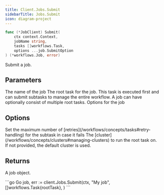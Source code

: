 ```yaml
---
title: Client.Jobs.Submit
sidebarTitle: Jobs.Submit
icon: diagram-project
---
```


```go
func (*JobClient) Submit(
    ctx context.Context,
    jobName string,
    tasks []workflows.Task,
    options ...job.SubmitOption
) (*workflows.Job, error)
```

Submit a job.

## Parameters

<ParamField path="jobName" type="string">
  The name of the job
</ParamField>
<ParamField path="tasks" type="[]Task">
  The root task for the job. This task is executed first and can submit subtasks to manage the entire workflow. A job can have optionally consist of multiple root tasks.
</ParamField>
<ParamField path="options" type="[]job.SubmitOption">
  Options for the job
</ParamField>

## Options

<ParamField path="WithMaxRetries(maxRetries int64)" default="0">
  Set the maximum number of [retries](/workflows/concepts/tasks#retry-handling) for the subtask in case it fails
</ParamField>
<ParamField path="WithClusterSlug(clusterSlug string)" default="">
  The [cluster](/workflows/concepts/clusters#managing-clusters) to run the root task on. If not provided, the default cluster is used.
</ParamField>

## Returns

A job object.

<RequestExample>
```go Go
job, err := client.Jobs.Submit(ctx,
    "My job",
    []workflows.Task{rootTask},
)
```
</RequestExample>
